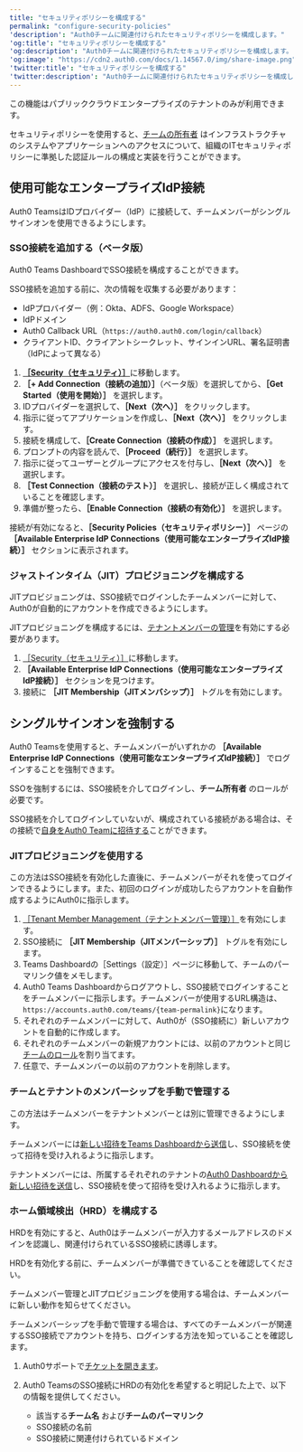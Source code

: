 ```yaml
---
title: "セキュリティポリシーを構成する"
permalink: "configure-security-policies"
'description': "Auth0チームに関連付けられたセキュリティポリシーを構成します。"
'og:title': "セキュリティポリシーを構成する"
'og:description': "Auth0チームに関連付けられたセキュリティポリシーを構成します。"
'og:image': "https://cdn2.auth0.com/docs/1.14567.0/img/share-image.png"
'twitter:title': "セキュリティポリシーを構成する"
'twitter:description': "Auth0チームに関連付けられたセキュリティポリシーを構成します。"
---
```


<Callout icon="file-lines" color="#0EA5E9" iconType="regular">

この機能はパブリッククラウドエンタープライズのテナントのみが利用できます。

</Callout>

セキュリティポリシーを使用すると、[チームの所有者](/ja-jp/get-started/auth0-teams/team-member-management) はインフラストラクチャのシステムやアプリケーションへのアクセスについて、組織のITセキュリティポリシーに準拠した認証ルールの構成と実装を行うことができます。

## 使用可能なエンタープライズIdP接続

Auth0 TeamsはIDプロバイダー（<Tooltip data-tooltip-id="react-containers-DefinitionTooltip-2" href="/ja-jp/glossary?term=idp" tip="IDプロバイダー（IdP）: デジタルIDを保存および管理するサービス。" cta="用語集の表示">IdP</Tooltip>）に接続して、チームメンバーがシングルサインオンを使用できるようにします。

### SSO接続を追加する（ベータ版）

Auth0 Teams Dashboardで<Tooltip data-tooltip-id="react-containers-DefinitionTooltip-0" href="/ja-jp/glossary?term=single-sign-on" tip="シングルサインオン（SSO）: ユーザーが1つのアプリケーションにログインした後、そのユーザーを他のアプリケーションに自動的にログインさせるサービス。" cta="用語集の表示">SSO</Tooltip>接続を構成することができます。

<Callout icon="file-lines" color="#0EA5E9" iconType="regular">

SSO接続を追加する前に、次の情報を収集する必要があります：

* IdPプロバイダー（例：Okta、ADFS、Google Workspace）
* IdPドメイン
* Auth0 Callback URL（`https://auth0.auth0.com/login/callback`）
* クライアントID、クライアントシークレット、サインインURL、署名証明書（IdPによって異なる）

</Callout>

1. [**［Security（セキュリティ）］**](https://accounts.auth0.com/teams/#/security-policies)に移動します。
2. **［+ Add Connection（接続の追加）］**（ベータ版）を選択してから、**［Get Started（使用を開始）］** を選択します。
3. IDプロバイダーを選択して、**［Next（次へ）］** をクリックします。
4. 指示に従ってアプリケーションを作成し、**［Next（次へ）］** をクリックします。
5. 接続を構成して、**［Create Connection（接続の作成）］** を選択します。
6. プロンプトの内容を読んで、**［Proceed（続行）］** を選択します。
7. 指示に従ってユーザーとグループにアクセスを付与し、**［Next（次へ）］** を選択します。
8. **［Test Connection（接続のテスト）］** を選択し、接続が正しく構成されていることを確認します。
9. 準備が整ったら、**［Enable Connection（接続の有効化）］** を選択します。

接続が有効になると、**［Security Policies（セキュリティポリシー）］** ページの **［Available Enterprise IdP Connections（使用可能なエンタープライズIdP接続）］** セクションに表示されます。

### ジャストインタイム（JIT）プロビジョニングを構成する

JITプロビジョニングは、SSO接続でログインしたチームメンバーに対して、Auth0が自動的にアカウントを作成できるようにします。

<Callout icon="file-lines" color="#0EA5E9" iconType="regular">

JITプロビジョニングを構成するには、[テナントメンバーの管理](/ja-jp/get-started/auth0-teams/tenant-member-management)を有効にする必要があります。

</Callout>

1. [［Security（セキュリティ）］](https://accounts.auth0.com/teams/#/security-policies)に移動します。
2. **［Available Enterprise IdP Connections（使用可能なエンタープライズIdP接続）］** セクションを見つけます。
3. 接続に **［JIT Membership（JITメンバシップ）］** トグルを有効にします。

## シングルサインオンを強制する

Auth0 Teamsを使用すると、チームメンバーがいずれかの **［Available Enterprise IdP Connections（使用可能なエンタープライズIdP接続）］** でログインすることを強制できます。

<Callout icon="file-lines" color="#0EA5E9" iconType="regular">

SSOを強制するには、SSO接続を介してログインし、**チーム所有者** のロールが必要です。

SSO接続を介してログインしていないが、構成されている接続がある場合は、その接続で[自身をAuth0 Teamに招待する](/ja-jp/get-started/auth0-teams/team-member-management)ことができます。

</Callout>

### JITプロビジョニングを使用する

この方法はSSO接続を有効化した直後に、チームメンバーがそれを使ってログインできるようにします。また、初回のログインが成功したらアカウントを自動作成するようにAuth0に指示します。

1. [［Tenant Member Management（テナントメンバー管理）］](/ja-jp/get-started/auth0-teams/tenant-member-management)を有効にします。
2. SSO接続に **［JIT Membership（JITメンバーシップ）］** トグルを有効にします。
3. Teams Dashboardの［Settings（設定）］ページに移動して、チームのパーマリンク値をメモします。
4. Auth0 Teams Dashboardからログアウトし、SSO接続でログインすることをチームメンバーに指示します。チームメンバーが使用するURL構造は、`https://accounts.auth0.com/teams/{team-permalink}`になります。
5. それぞれのチームメンバーに対して、Auth0が（SSO接続に）新しいアカウントを自動的に作成します。
6. それぞれのチームメンバーの新規アカウントには、以前のアカウントと同じ[チームのロール](/ja-jp/get-started/auth0-teams/team-member-management)を割り当てます。
7. 任意で、チームメンバーの以前のアカウントを削除します。

### チームとテナントのメンバーシップを手動で管理する

この方法はチームメンバーをテナントメンバーとは別に管理できるようにします。

チームメンバーには[新しい招待をTeams Dashboardから送信](/ja-jp/get-started/auth0-teams/team-member-management)し、SSO接続を使って招待を受け入れるように指示します。

テナントメンバーには、所属するそれぞれのテナントの[Auth0 Dashboardから新しい招待を送信](/ja-jp/get-started/manage-dashboard-access/add-dashboard-users)し、SSO接続を使って招待を受け入れるように指示します。

### ホーム領域検出（HRD）を構成する

HRDを有効にすると、Auth0はチームメンバーが入力するメールアドレスのドメインを認識し、関連付けられているSSO接続に誘導します。

<Warning>

HRDを有効化する前に、チームメンバーが準備できていることを確認してください。

チームメンバー管理とJITプロビジョニングを使用する場合は、チームメンバーに新しい動作を知らせてください。

チームメンバーシップを手動で管理する場合は、すべてのチームメンバーが関連するSSO接続でアカウントを持ち、ログインする方法を知っていることを確認します。

</Warning>

1. Auth0サポートで[チケットを開きます](https://support.auth0.com)。
2. Auth0 TeamsのSSO接続にHRDの有効化を希望すると明記した上で、以下の情報を提供してください。

   * 該当する**チーム名** および**チームのパーマリンク**
   * SSO接続の名前
   * SSO接続に関連付けられているドメイン
